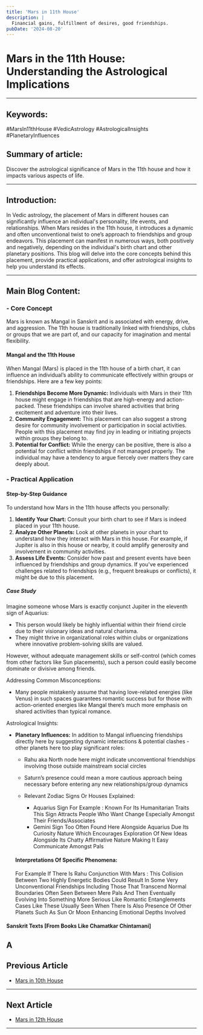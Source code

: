 ```yaml
---
title: 'Mars in 11th House'
description: |
  Financial gains, fulfillment of desires, good friendships.
pubDate: '2024-08-20'
---
```


# Mars in the 11th House: Understanding the Astrological Implications

---

## Keywords:
#MarsIn11thHouse #VedicAstrology #AstrologicalInsights #PlanetaryInfluences

## Summary of article:
Discover the astrological significance of Mars in the 11th house and how it impacts various aspects of life.

---

## Introduction:
In Vedic astrology, the placement of Mars in different houses can significantly influence an individual's personality, life events, and relationships. When Mars resides in the 11th house, it introduces a dynamic and often unconventional twist to one’s approach to friendships and group endeavors. This placement can manifest in numerous ways, both positively and negatively, depending on the individual's birth chart and other planetary positions. This blog will delve into the core concepts behind this placement, provide practical applications, and offer astrological insights to help you understand its effects.

---

## Main Blog Content:

### - Core Concept
Mars is known as Mangal in Sanskrit and is associated with energy, drive, and aggression. The 11th house is traditionally linked with friendships, clubs or groups that we are part of, and our capacity for imagination and mental flexibility.

#### Mangal and the 11th House
When Mangal (Mars) is placed in the 11th house of a birth chart, it can influence an individual’s ability to communicate effectively within groups or friendships. Here are a few key points:

1. **Friendships Become More Dynamic:** Individuals with Mars in their 11th house might engage in friendships that are high-energy and action-packed. These friendships can involve shared activities that bring excitement and adventure into their lives.
2. **Community Engagement:** This placement can also suggest a strong desire for community involvement or participation in social activities. People with this placement may find joy in leading or initiating projects within groups they belong to.
3. **Potential for Conflict:** While the energy can be positive, there is also a potential for conflict within friendships if not managed properly. The individual may have a tendency to argue fiercely over matters they care deeply about.

### - Practical Application

#### Step-by-Step Guidance
To understand how Mars in the 11th house affects you personally:

1. **Identify Your Chart:** Consult your birth chart to see if Mars is indeed placed in your 11th house.
2. **Analyze Other Planets:** Look at other planets in your chart to understand how they interact with Mars in this house. For example, if Jupiter is also in this house or nearby, it could amplify generosity and involvement in community activities.
3. **Assess Life Events:** Consider how past and present events have been influenced by friendships and group dynamics. If you've experienced challenges related to friendships (e.g., frequent breakups or conflicts), it might be due to this placement.

##### Case Study
Imagine someone whose Mars is exactly conjunct Jupiter in the eleventh sign of Aquarius:
- This person would likely be highly influential within their friend circle due to their visionary ideas and natural charisma.
- They might thrive in organizational roles within clubs or organizations where innovative problem-solving skills are valued.
  
However, without adequate management skills or self-control (which comes from other factors like Sun placements), such a person could easily become dominate or divisive among friends.

Addressing Common Misconceptions:
- Many people mistakenly assume that having love-related energies (like Venus) in such spaces guarantees romantic success but for those with action-oriented energies like Mangal there’s much more emphasis on shared activities than typical romance.

Astrological Insights:
- **Planetary Influences:** In addition to Mangal influencing friendships directly here by suggesting dynamic interactions & potential clashes - other planets here too play significant roles:
  - Rahu aka North node here might indicate unconventional friendships involving those outside mainstream social circles
  - Saturn’s presence could mean a more cautious approach being necessary before entering any new relationships/group dynamics
  
  - Relevant Zodiac Signs Or Houses Explained:
    - Aquarius Sign For Example : Known For Its Humanitarian Traits This Sign Attracts People Who Want Change Especially Amongst Their Friends/Associates
    - Gemini Sign Too Often Found Here Alongside Aquarius Due Its Curiosity Nature Which Encourages Exploration Of New Ideas Alongside Its Chatty Affirmative Nature Making It Easy Communicate Amongst Pals

  #### Interpretations Of Specific Phenomena:
    For Example If There Is Rahu Conjunction With Mars :
      This Collision Between Two Highly Energetic Bodies Could Result In Some Very Unconventional Friendships Including Those That Transcend Normal Boundaries Often Seen Between Mere Pals And Then Eventually Evolving Into Something More Serious Like Romantic Entanglements Cases Like These Usually Seen When There Is Also Presence Of Other Planets Such As Sun Or Moon Enhancing Emotional Depths Involved

#### Sanskrit Texts [From Books Like Chamatkar Chintamani]
A
---

## Previous Article
- [Mars in 10th House](/blogs-md/0603_Mars_in_Houses/060310_Mars_in_10th_House.mdx)

---

## Next Article
- [Mars in 12th House](/blogs-md/0603_Mars_in_Houses/060312_Mars_in_12th_House.mdx)

---
